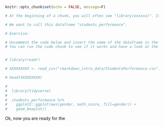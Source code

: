 





<!-- 

CUSTOMISE YOUR YAML


It's your turn!

Look at the top of the window, do you see the Knit button? try and click on it.
It gave you an error, right? Don't worry, that's supposed to happen. It is because this file does not yet have a YAML, which means R Studio does not really know what to do with it.

Exercise:

Try and create the header above from scratch. Remember to enclose it between two sets of "---" (no spaces between the three), and to include the fields `title` `date` `author`, followed respectively by a column sign, and by your input data (i.e. the title, your name, the date).
Don't forget the most important field: the `output`. For now, use "html_document" as the output format.

Ok, know knit again.

Did it work now? Well done!

-------------------------------

THE DATE

Now that you have a nice title and your name on the report, you might want to change the way the date is displayed. Of course you can add in manually as text, especially if you want it to remain the same. However, if you want it to reflect the date in which you have modified the document, you might want to use your System date.

In this case, use the code "`r format(Sys.Date(), '%d %B %Y')`" instead. You can change the order of d, B and Y, that indicate respectively day, month and year, or even add commas between them.

Also note how this green text is formatted between arrows. This indicates that whatever text is contained here will not be printed in our output. This way you can take notes also in the text sections (within code chunks, you can add comments by adding a "#" sign before the text.)

-----------------------------

THE MAIN BODY: TEXT AND CODE


Don't worry about the chunk of code below. It can define the knitting properties.
Leave it as it is for now: we will not discuss it in depth. It is however important to understand that it defines the "rules" for your rmarkdown output.
In the chunk content, `echo = FALSE` is an parameter of the knit function that tells your markdown document to avoid printing of the R code that generates outputs for all the chunks in your document. The `message = FALSE` prevents the printing of messages related to the chunks' content.
Notice also that it says "include=FALSE" in the chunk description inside the { }, which means you will not see this specific chunk when you knit the file, even though it will be excecuted.

You can try and change them later on and see what happens!
-->
```r
knitr::opts_chunk$set(echo = FALSE, message=F)
```



<!--

THE TEXT

Here we go! this might be the beginning of your report. As mentioned in the introductory presentation, you can organize your content hierarchically, simply using "#" sing. (yes, this same sign creates headings in the TEXT sections, and comments in the code chunks)

for instance:

# This would be your Heading 1
## This would be your Heading 2
### This would be your Heading 3
#### This would be your Heading 4
##### This would be your Heading 5

and so on.

If you want your sections to show numbers, you have to add this information to the YAML the following:

number_sections: true

However, as I mentioned before, be aware of the YAML format. In order for it to work, this is how it needs to look.

output:
  html_document:
    number_sections: true


Exercise:

Now try to insert a Heading (##) between this block of instructions and the next, as well as a short description. Then knit again and see what happens. Nice, right?

-->







<!--

BLOCKQUOTES

If you need to call special attention to a quote from another source, or design a pull quote for a magazine article, then Markdown's blockquote syntax will be useful. A blockquote is a sentence or paragraph that's been specially formatted to draw attention to the reader.

To create a block quote, all you have to do is preface a line with the "greater than" caret (>). For example:

> "In a few moments he was barefoot, his stockings folded in his pockets and his canvas shoes dangling by their knotted laces over his shoulders and, picking a pointed salt-eaten stick out of the jetsam among the rocks, he clambered down the slope of the breakwater."

You can increase the level of the quote by increasing the number of > symbols.

Exercise:

Add below a quote you like that will suit the beginning of your report and format it as a blockquote.
By inserting it below, it should naturally be printed after the description you wrote before.

-->







<!--

IMAGES

There might be times when you simply want to insert an image in your report.
To do that, you just have to remember the structure ![]()

The square bracket contains your description for the image, and the parenthesis the link to either a local image (in which case you have to have it somewhere in your computer) or to an image online.

One more thing you might be wondering "how do I tell RStudio to center the image in the page?"
There are two ways to achieve this:

Markdown basic syntax: 

- central alignment = enclose the whole image code between <center> and </center> 

  i.e. <center>
       ![your caption](your link)
       </center>

- right and left alignment = enclose the whole image code between
  <p align='right'> or <p align='left'> and </p>
  
  i.e. <p align='right'>
       ![your caption](your link)
       </p>

To specify the size of your image, you can add a {} right after the (image link)
  
  ![your caption](your link){width=800}


Exercise:

As an extra funky opening for your report, also include an image that will go just after your blockquote.
It's up to you whether you want to use an online image or one that is on your local device. (It can also be a gif!)

Try and play around with page alignment and sizes to see what you like best.

-->








<!--

THE CODE

When creating your own reports, one of the first things you'll want to do is add some code!
You can add a code chuck manually by typing three ` signs followed by the type of code chunk you want, {r}. If you do it manually, remember to close your code chunk, again with three `.
Alternatively, on the top of this window, you should see a green button with a C and a little arrow. When you click on it, it will show you the different kind of code you can work with in your report. Select the code chunk you'd like and you're good to go. 

In the presentation I mentioned the Student annual rerport dataset.
Let's take a look at it.

The chunk of code below is already set up for you. Take a look at it and follow the instructions

-->

```r

# At the beginning of a chunk, you will often see "library(xxxxxx)". It indicates that a package has been loaded. Different packages perform different operations. For example, the package "readr" allows R to read the CSV file into a dataframe.

# We want to call this dataframe "students_performance". 

# Exercise:

# Uncomment the code below and insert the name of the dataframe in the spaces demarcated with XXXX.
# You can run the code chunk to see if it works and have a look at the output without knitting the whole document. Once you have added the dataframe name to the code, click on the little green arrow on the top right of the code block, try and see what happens. 


# library(readr)

# XXXXXXXXX <- read_csv("rmarkdown_intro_data/StudentsPerformance.csv")

# head(XXXXXXXXX)

```


<!-- 

Now you should see a dataframe in your Environment. Click on it to visualize it entirely, or write `View(students_performance)` in the console.


-------------------------------

INCLUDING PLOTS

One important feature of RMarkdown is how easily you can embed plots in your report.

The code to create a plot is ready for you in the chunk below (you will learn more about tidyverse later today) but it is missing the variables to be plotted.

Before you move on, note that near the "r" at the top of your chunk indicating the code type, you can add 
- a name for the chunk (this can be useful to move quickly between chunks by clicking at the bottom left button of this widows, which should feature the heading of your choice)
- the parameters for the chunk:
    - whether you want it to be executed (eval=)
    - whether you want it to be included or excluded in the final output (include=)
    - whether you want it to be printed it or you only want the code output (echo=)
    - whether you want the messages or warnings related to the code (message=  , warning=)

Try and play around with these!

Exercise:

1) Uncomment the code

2) insert a heading before the code chunk and write down a short summary of what it shows just before the plot. also remember to name the chunk. Knit and see how it looks.

3) create another chunk after this one, and use the same formula to create a plot with different variables. (have a look at the dataframe for inspiration). Also here, write down a short description of it before or afterwards, and try to include one word in bold, one in italics and a direct reference to the dataframe (do you remember how?).



ps. if you are using Windows, you can comment and uncomment by selecting and pressing Ctrl+Shift+C
There should be a similar shortcut for Mac. You can find all the shortcuts in Tools > Keyboard Shortcut Help

-->



```r
# 
#  library(tidyverse)
# 
#  students_performance %>%
#    ggplot2::ggplot(aes(gender, math_score, fill=gender)) +
#    geom_boxplot() 

```




<!-- Good work!
Now go back to the video: we'll discuss problems and after a short break you'll see how to make tables and manage references.
-->



Ok, now you are ready for the 
